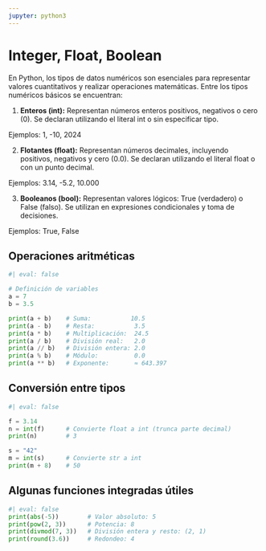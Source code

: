 ```yaml
---
jupyter: python3
---
```


# Integer, Float, Boolean

En Python, los tipos de datos numéricos son esenciales para representar valores cuantitativos y realizar operaciones matemáticas. Entre los tipos numéricos básicos se encuentran:

1. **Enteros (int):** 
Representan números enteros positivos, negativos o cero (0).
Se declaran utilizando el literal int o sin especificar tipo.


::: {.callout-tip title="Ejemplos"}
Ejemplos: 1, -10, 2024
:::

2. **Flotantes (float):**
Representan números decimales, incluyendo positivos, negativos y cero (0.0).
Se declaran utilizando el literal float o con un punto decimal.

::: {.callout-tip title="Ejemplos"}
Ejemplos: 3.14, -5.2, 10.000
:::

3. **Booleanos (bool):**
Representan valores lógicos: True (verdadero) o False (falso).
Se utilizan en expresiones condicionales y toma de decisiones.

::: {.callout-tip title="Ejemplos"}
Ejemplos: True, False
:::

## Operaciones aritméticas {.unnumbered}

```python
#| eval: false

# Definición de variables
a = 7
b = 3.5

print(a + b)    # Suma:           10.5
print(a - b)    # Resta:           3.5
print(a * b)    # Multiplicación:  24.5
print(a / b)    # División real:   2.0
print(a // b)   # División entera: 2.0
print(a % b)    # Módulo:          0.0
print(a ** b)   # Exponente:       ≈ 643.397
```


## Conversión entre tipos {.unnumbered}

```python
#| eval: false

f = 3.14
n = int(f)      # Convierte float a int (trunca parte decimal)
print(n)        # 3

s = "42"
m = int(s)      # Convierte str a int
print(m + 8)    # 50
```


## Algunas funciones integradas útiles {.unnumbered}

```python
#| eval: false
print(abs(-5))        # Valor absoluto: 5
print(pow(2, 3))      # Potencia: 8
print(divmod(7, 3))   # División entera y resto: (2, 1)
print(round(3.6))     # Redondeo: 4
```